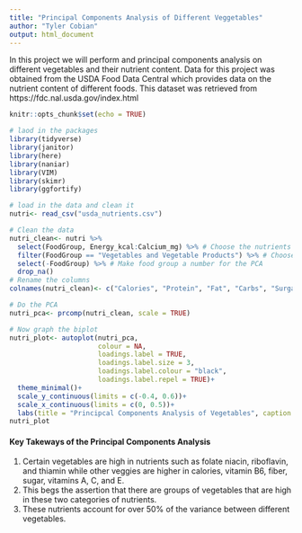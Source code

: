 ```yaml
---
title: "Principal Components Analysis of Different Veggetables"
author: "Tyler Cobian"
output: html_document
---
```

In this project we will perform and principal components analysis on different vegetables and their nutrient content. Data for this project was obtained from the USDA Food Data Central which provides data on the nutrient content of different foods. This dataset was retrieved from https://fdc.nal.usda.gov/index.html

```r
knitr::opts_chunk$set(echo = TRUE)
```

```r
# laod in the packages
library(tidyverse)
library(janitor)
library(here)
library(naniar)
library(VIM)
library(skimr)
library(ggfortify)
```

```r
# load in the data and clean it
nutri<- read_csv("usda_nutrients.csv") 

# Clean the data 
nutri_clean<- nutri %>% 
  select(FoodGroup, Energy_kcal:Calcium_mg) %>% # Choose the nutrients to include in analysis
  filter(FoodGroup == "Vegetables and Vegetable Products") %>% # Choose the food type to include 
  select(-FoodGroup) %>% # Make food group a number for the PCA
  drop_na()
# Rename the columns
colnames(nutri_clean)<- c("Calories", "Protein", "Fat", "Carbs", "Surgar", "Fiber", "Viatmin A", "Vitamin B6", "Vitamin B12", "Vitamin C", "Vitamin E", "Folate", "Niacin", "Riboflavin", "Thiamin", "Calcium")
```

```r
# Do the PCA
nutri_pca<- prcomp(nutri_clean, scale = TRUE)

# Now graph the biplot
nutri_plot<- autoplot(nutri_pca,
                      colour = NA,
                      loadings.label = TRUE,
                      loadings.label.size = 3,
                      loadings.label.colour = "black",
                      loadings.label.repel = TRUE)+
  theme_minimal()+
  scale_y_continuous(limits = c(-0.4, 0.6))+
  scale_x_continuous(limits = c(0, 0.5))+
  labs(title = "Principcal Components Analysis of Vegetables", caption = "Principal components analysis of the affect of nutrient levels on variance in different veggetables.")
nutri_plot

```


#### Key Takeways of the Principal Components Analysis
1. Certain vegetables are high in nutrients such as folate niacin, riboflavin, and thiamin while other veggies are higher in calories, vitamin B6, fiber, sugar, vitamins A, C, and E. 
2. This begs the assertion that there are groups of vegetables that are high in these two categories of nutrients.
3. These nutrients account for over 50% of the variance between different vegetables.
